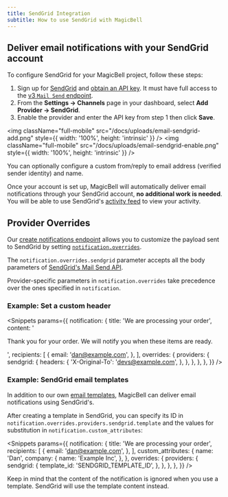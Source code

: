 ```yaml
---
title: SendGrid Integration
subtitle: How to use SendGrid with MagicBell
---
```


## Deliver email notifications with your SendGrid account

To configure SendGrid for your MagicBell project, follow these steps:

1. Sign up for [SendGrid](https://signup.sendgrid.com/) and [obtain an API key](https://docs.sendgrid.com/ui/account-and-settings/api-keys). It must have full access to the [v3 `Mail Send` endpoint](https://docs.sendgrid.com/api-reference/mail-send/mail-send).
1. From the **Settings &rarr; Channels** page in your dashboard, select **Add Provider &rarr; SendGrid**.
1. Enable the provider and enter the API key from step 1 then click **Save**.

<img
  className="full-mobile"
  src="/docs/uploads/email-sendgrid-add.png"
  style={{ width: '100%', height: 'intrinsic' }}
/>
<img
  className="full-mobile"
  src="/docs/uploads/email-sendgrid-enable.png"
  style={{ width: '100%', height: 'intrinsic' }}
/>

<Note>
  You can optionally configure a custom from/reply to email address (verified sender
  identity) and name.
</Note>

Once your account is set up, MagicBell will automatically deliver email
notifications through your SendGrid account, **no additional work is needed**. You will
be able to use SendGrid's [activity feed](https://app.sendgrid.com/email_activity)
to view your activity.

## Provider Overrides

Our [create notifications endpoint](/docs/rest-api/reference#create-notification) allows you to customize the payload sent to SendGrid by setting [`notification.overrides`](/docs/overrides).

The `notification.overrides.sendgrid` parameter accepts all the body parameters of [SendGrid's Mail Send API](https://docs.sendgrid.com/api-reference/mail-send/mail-send).

Provider-specific parameters in `notification.overrides` take precedence over the ones specified in `notification`.

### Example: Set a custom header

<Snippets
  params={{
    notification: {
      title: 'We are processing your order',
      content:
        '<p>Thank you for your order. We will notify you when these items are ready.</p>',
      recipients: [
        {
          email: 'dan@example.com',
        },
      ],
      overrides: {
        providers: {
          sendgrid: {
            headers: {
              'X-Original-To': 'devs@example.com',
            },
          },
        },
      },
    },
  }}
/>

### Example: SendGrid email templates

In addition to our own [email templates](/docs/templates), MagicBell can deliver email notifications using SendGrid's.

After creating a template in SendGrid, you can specify its ID in `notification.overrides.providers.sendgrid.template` and the values for substitution in `notification.custom_attributes`:

<Snippets
  params={{
    notification: {
      title: 'We are processing your order',
      recipients: [
        {
          email: 'dan@example.com',
        },
      ],
      custom_attributes: {
        name: 'Dan',
        company: {
          name: 'Example Inc',
        },
      },
      overrides: {
        providers: {
          sendgrid: {
            template_id: 'SENDGRID_TEMPLATE_ID',
          },
        },
      },
    },
  }}
/>

Keep in mind that the content of the notification is ignored when you use a
template. SendGrid will use the template content instead.
